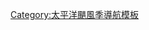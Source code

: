 {{Pacific_Hurricane_season_bar_start
|year=2012
}}
{{Hurricane_season_bar_button
|buttonspacing=0.25em
|intensity={{Storm_colour|storm}}
|english=Tropical Storm Aletta
|stormname=Aletta
|strength=熱帶風暴
|linkname=2012年太平洋颶風季#熱帶風暴Aletta
|storminitial=A
}}
{{Hurricane_season_bar_button
|buttonspacing=0.25em
|intensity={{Storm_colour|cat3}}
|english=Hurricane Bud
|stormname=巴德
|strength=颶風
|linkname=颶風巴德 (2012年)
|storminitial=B
}}
{{Hurricane_season_bar_button
|buttonspacing=0.25em
|intensity={{Storm_colour|cat2}}
|english=Hurricane Cosme
|stormname=卡洛塔
|strength=颶風
|linkname=颶風卡洛塔 (2012年)
|storminitial=C
}}
{{Hurricane_season_bar_button
|buttonspacing=0.25em
|intensity={{Storm_colour|cat3}}
|english=Hurricane Daniel
|stormname=Daniel
|strength=颶風
|linkname=2012年太平洋颶風季#颶風Daniel
|storminitial=D
}}
{{Hurricane_season_bar_button
|buttonspacing=0.25em
|intensity={{Storm_colour|cat4}}
|english=Hurricane Emilia
|stormname=艾米利亞
|strength=颶風
|linkname=2012年太平洋颶風季#颶風艾米利亞（Emilia）
|storminitial=E
}}
{{Hurricane_season_bar_button
|buttonspacing=0.25em
|intensity={{Storm_colour|cat2}}
|english=Hurricane Fabio
|stormname=Fabio
|strength=颶風
|linkname=2012年太平洋颶風季#颶風Fabio
|storminitial=F
}}
{{Hurricane_season_bar_button
|buttonspacing=0.25em
|intensity={{Storm_colour|cat1}}
|english=Hurricane Gilma
|stormname=Gilma
|strength=颶風
|linkname=2012年太平洋颶風季#颶風Gilma
|storminitial=G
}}
{{Hurricane_season_bar_button
|buttonspacing=0.25em
|intensity={{Storm_colour|storm}}
|english=Tropical Storm Hector
|stormname=Hector
|strength=熱帶風暴
|linkname=2012年太平洋颶風季#熱帶風暴Hector
|storminitial=H
}}
{{Hurricane_season_bar_button
|buttonspacing=0.25em
|intensity={{Storm_colour|cat1}}
|english=Hurricane Ileana
|stormname=Ileana
|strength=颶風
|linkname=2012年太平洋颶風季#颶風Ileana
|storminitial=I
}}
</tr>
<tr><td><!--pixel-wide gap--></td></tr>
<tr>
{{Hurricane_season_bar_button
|buttonspacing=0.25em
|intensity={{Storm_colour|storm}}
|english=Tropical Stormn John
|stormname=John
|strength=熱帶風暴
|linkname=2012年太平洋颶風季#熱帶風暴John
|storminitial=J
}}
{{Hurricane_season_bar_button
|buttonspacing=0.25em
|intensity={{Storm_colour|storm}}
|english=Tropical Stormn Kristy
|stormname=Kristy
|strength=熱帶風暴
|linkname=2012年太平洋颶風季#熱帶風暴Kristy
|storminitial=K
}}
{{Hurricane_season_bar_button
|buttonspacing=0.25em
|intensity={{Storm_colour|cat1}}
|english=Hurricane Lane
|stormname=Lane
|strength=颶風
|linkname=2012年太平洋颶風季#颶風萊恩 (Lane)
|storminitial=L
}}
{{Hurricane_season_bar_button
|buttonspacing=0.25em
|intensity={{Storm_colour|cat3}}
|english=Hurricane Miriam
|stormname=Miriam
|strength=颶風
|linkname=2012年太平洋颶風季#颶風Miriam
|storminitial=M
}}
{{Hurricane_season_bar_button
|buttonspacing=0.25em
|intensity={{Storm_colour|storm}}
|english=Tropical Storm Norman
|stormname=Norman
|strength=熱帶風暴
|linkname=2012年热带风暴诺曼
|storminitial=N
}}
{{Hurricane_season_bar_button
|buttonspacing=0.25em
|intensity={{Storm_colour|storm}}
|english=Tropical Storm Olivia
|stormname=Olivia
|strength=熱帶風暴
|linkname=2012年太平洋颶風季#熱帶風暴Olivia
|storminitial=O
}}
{{Hurricane_season_bar_button
|buttonspacing=0.25em
|intensity={{Storm_colour|cat3}}
|english=Hurricane Paul
|stormname=Paul
|strength=三级飓风
|linkname=2012年飓风保罗
|storminitial=P
}}
{{Hurricane_season_bar_button
|buttonspacing=0.25em
|intensity={{Storm_colour|storm}}
|english=Tropical Storm Rosa
|stormname=Rosa
|strength=熱帶風暴
|linkname=2012年太平洋颶風季#熱帶風暴Rosa
|storminitial=R
}}
{{Pacific_Hurricane_season_bar_end}}<noinclude>
[[Category:太平洋颶風季導航模板]]
</noinclude>